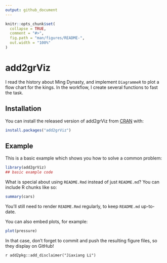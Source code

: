 ```yaml
---
output: github_document
---
```


<!-- README.md is generated from README.Rmd. Please edit that file -->

```r
knitr::opts_chunk$set(
  collapse = TRUE,
  comment = "#>",
  fig.path = "man/figures/README-",
  out.width = "100%"
)
```
# add2grViz

<!-- badges: start -->
<!-- badges: end -->

<!-- The goal of add2grViz is to ... -->
I read the history about Ming Dynasty, and implement `DiagrammeR` to plot a flow chart for the kings. In the workflow, I create several functions to fast the task.

## Installation

You can install the released version of add2grViz from [CRAN](https://CRAN.R-project.org) with:

``` r
install.packages("add2grViz")
```

## Example

This is a basic example which shows you how to solve a common problem:

```r
library(add2grViz)
## basic example code
```

What is special about using `README.Rmd` instead of just `README.md`? You can include R chunks like so:

```r
summary(cars)
```

You'll still need to render `README.Rmd` regularly, to keep `README.md` up-to-date.

You can also embed plots, for example:

```r
plot(pressure)
```

In that case, don't forget to commit and push the resulting figure files, so they display on GitHub!

`r add2pkg::add_disclaimer("Jiaxiang Li")`
